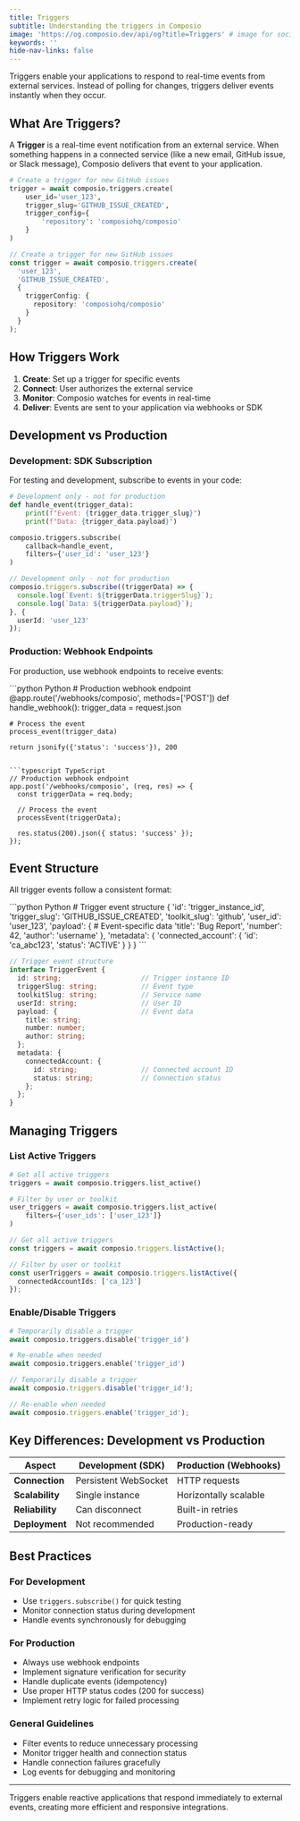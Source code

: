 ```yaml
---
title: Triggers
subtitle: Understanding the triggers in Composio
image: 'https://og.composio.dev/api/og?title=Triggers' # image for socials
keywords: ''
hide-nav-links: false
---
```


Triggers enable your applications to respond to real-time events from external services. Instead of polling for changes, triggers deliver events instantly when they occur.

## What Are Triggers?

A **Trigger** is a real-time event notification from an external service. When something happens in a connected service (like a new email, GitHub issue, or Slack message), Composio delivers that event to your application.

<CodeGroup>

```python
# Create a trigger for new GitHub issues
trigger = await composio.triggers.create(
    user_id='user_123',
    trigger_slug='GITHUB_ISSUE_CREATED',
    trigger_config={
        'repository': 'composiohq/composio'
    }
)
```
```typescript
// Create a trigger for new GitHub issues
const trigger = await composio.triggers.create(
  'user_123',
  'GITHUB_ISSUE_CREATED',
  {
    triggerConfig: {
      repository: 'composiohq/composio'
    }
  }
);
```

</CodeGroup>

## How Triggers Work

1. **Create**: Set up a trigger for specific events
2. **Connect**: User authorizes the external service
3. **Monitor**: Composio watches for events in real-time
4. **Deliver**: Events are sent to your application via webhooks or SDK

## Development vs Production

### Development: SDK Subscription
For testing and development, subscribe to events in your code:

<CodeGroup>


```python
# Development only - not for production
def handle_event(trigger_data):
    print(f"Event: {trigger_data.trigger_slug}")
    print(f"Data: {trigger_data.payload}")

composio.triggers.subscribe(
    callback=handle_event,
    filters={'user_id': 'user_123'}
)
```
```typescript
// Development only - not for production
composio.triggers.subscribe((triggerData) => {
  console.log(`Event: ${triggerData.triggerSlug}`);
  console.log(`Data: ${triggerData.payload}`);
}, {
  userId: 'user_123'
});
```
</CodeGroup>

### Production: Webhook Endpoints
For production, use webhook endpoints to receive events:

<CodeGroup>
```python Python
# Production webhook endpoint
@app.route('/webhooks/composio', methods=['POST'])
def handle_webhook():
    trigger_data = request.json
    
    # Process the event
    process_event(trigger_data)
    
    return jsonify({'status': 'success'}), 200
```

```typescript TypeScript
// Production webhook endpoint
app.post('/webhooks/composio', (req, res) => {
  const triggerData = req.body;
  
  // Process the event
  processEvent(triggerData);
  
  res.status(200).json({ status: 'success' });
});
```
</CodeGroup>

## Event Structure

All trigger events follow a consistent format:

<CodeGroup>
```python Python
# Trigger event structure
{
    'id': 'trigger_instance_id',
    'trigger_slug': 'GITHUB_ISSUE_CREATED',
    'toolkit_slug': 'github',
    'user_id': 'user_123',
    'payload': {
        # Event-specific data
        'title': 'Bug Report',
        'number': 42,
        'author': 'username'
    },
    'metadata': {
        'connected_account': {
            'id': 'ca_abc123',
            'status': 'ACTIVE'
        }
    }
}
```

```typescript TypeScript
// Trigger event structure
interface TriggerEvent {
  id: string;                    // Trigger instance ID
  triggerSlug: string;           // Event type
  toolkitSlug: string;           // Service name
  userId: string;                // User ID
  payload: {                     // Event data
    title: string;
    number: number;
    author: string;
  };
  metadata: {
    connectedAccount: {
      id: string;                // Connected account ID
      status: string;            // Connection status
    };
  };
}
```
</CodeGroup>

## Managing Triggers

### List Active Triggers
<CodeGroup>


```python
# Get all active triggers
triggers = await composio.triggers.list_active()

# Filter by user or toolkit
user_triggers = await composio.triggers.list_active(
    filters={'user_ids': ['user_123']}
)
```
```typescript
// Get all active triggers
const triggers = await composio.triggers.listActive();

// Filter by user or toolkit
const userTriggers = await composio.triggers.listActive({
  connectedAccountIds: ['ca_123']
});
```
</CodeGroup>

### Enable/Disable Triggers
<CodeGroup>


```python
# Temporarily disable a trigger
await composio.triggers.disable('trigger_id')

# Re-enable when needed
await composio.triggers.enable('trigger_id')
```
```typescript
// Temporarily disable a trigger
await composio.triggers.disable('trigger_id');

// Re-enable when needed
await composio.triggers.enable('trigger_id');
```
</CodeGroup>

## Key Differences: Development vs Production

| Aspect | Development (SDK) | Production (Webhooks) |
|--------|------------------|----------------------|
| **Connection** | Persistent WebSocket | HTTP requests |
| **Scalability** | Single instance | Horizontally scalable |
| **Reliability** | Can disconnect | Built-in retries |
| **Deployment** | Not recommended | Production-ready |

## Best Practices

### For Development
- Use `triggers.subscribe()` for quick testing
- Monitor connection status during development
- Handle events synchronously for debugging

### For Production
- Always use webhook endpoints
- Implement signature verification for security
- Handle duplicate events (idempotency)
- Use proper HTTP status codes (200 for success)
- Implement retry logic for failed processing

### General Guidelines
- Filter events to reduce unnecessary processing
- Monitor trigger health and connection status
- Handle connection failures gracefully
- Log events for debugging and monitoring

---

Triggers enable reactive applications that respond immediately to external events, creating more efficient and responsive integrations.